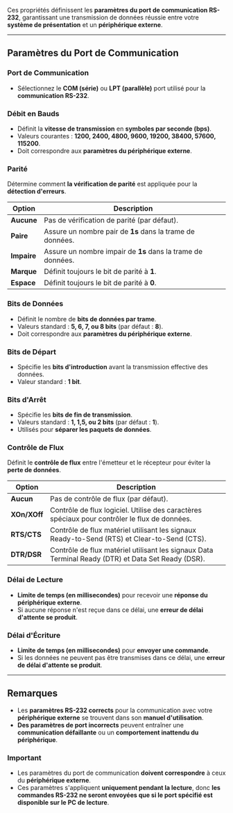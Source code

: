 Ces propriétés définissent les **paramètres du port de communication RS-232**, garantissant une transmission de données réussie entre votre **système de présentation** et un **périphérique externe**.

***

## **Paramètres du Port de Communication**

### **Port de Communication**

* Sélectionnez le **COM (série)** ou **LPT (parallèle)** port utilisé pour la **communication RS-232**.

### **Débit en Bauds**

* Définit la **vitesse de transmission** en **symboles par seconde (bps)**.
* Valeurs courantes : **1200, 2400, 4800, 9600, 19200, 38400, 57600, 115200**.
* Doit correspondre aux **paramètres du périphérique externe**.

### **Parité**

Détermine comment **la vérification de parité** est appliquée pour la **détection d'erreurs**.

| **Option**  | **Description**                                             |
| ----------- | ----------------------------------------------------------- |
| **Aucune**  | Pas de vérification de parité (par défaut).                 |
| **Paire**   | Assure un nombre pair de **1s** dans la trame de données.   |
| **Impaire** | Assure un nombre impair de **1s** dans la trame de données. |
| **Marque**  | Définit toujours le bit de parité à **1**.                  |
| **Espace**  | Définit toujours le bit de parité à **0**.                  |

### **Bits de Données**

* Définit le nombre de **bits de données par trame**.
* Valeurs standard : **5, 6, 7, ou 8 bits** (par défaut : **8**).
* Doit correspondre aux **paramètres du périphérique externe**.

### **Bits de Départ**

* Spécifie les **bits d'introduction** avant la transmission effective des données.
* Valeur standard : **1 bit**.

### **Bits d'Arrêt**

* Spécifie les **bits de fin de transmission**.
* Valeurs standard : **1, 1,5, ou 2 bits** (par défaut : **1**).
* Utilisés pour **séparer les paquets de données**.

### **Contrôle de Flux**

Définit le **contrôle de flux** entre l'émetteur et le récepteur pour éviter la **perte de données**.

| **Option**   | **Description**                                                                                    |
| ------------ | -------------------------------------------------------------------------------------------------- |
| **Aucun**    | Pas de contrôle de flux (par défaut).                                                              |
| **XOn/XOff** | Contrôle de flux logiciel. Utilise des caractères spéciaux pour contrôler le flux de données.      |
| **RTS/CTS**  | Contrôle de flux matériel utilisant les signaux Ready-to-Send (RTS) et Clear-to-Send (CTS).        |
| **DTR/DSR**  | Contrôle de flux matériel utilisant les signaux Data Terminal Ready (DTR) et Data Set Ready (DSR). |

### **Délai de Lecture**

* **Limite de temps (en millisecondes)** pour recevoir une **réponse du périphérique externe**.
* Si aucune réponse n'est reçue dans ce délai, une **erreur de délai d'attente se produit**.

### **Délai d'Écriture**

* **Limite de temps (en millisecondes)** pour **envoyer une commande**.
* Si les données ne peuvent pas être transmises dans ce délai, une **erreur de délai d'attente se produit**.

***

## **Remarques**

* Les **paramètres RS-232 corrects** pour la communication avec votre **périphérique externe** se trouvent dans son **manuel d'utilisation**.
* **Des paramètres de port incorrects** peuvent entraîner une **communication défaillante** ou un **comportement inattendu du périphérique**.

### **Important**

* Les paramètres du port de communication **doivent correspondre** à ceux du **périphérique externe**.
* Ces paramètres s'appliquent **uniquement pendant la lecture**, donc **les commandes RS-232 ne seront envoyées que si le port spécifié est disponible sur le PC de lecture**.
